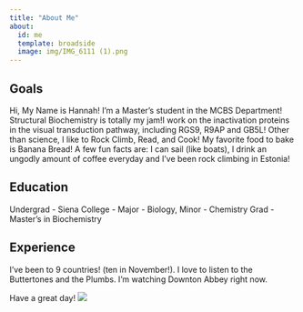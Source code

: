 ```yaml
---
title: "About Me"
about:
  id: me
  template: broadside
  image: img/IMG_6111 (1).png
---
```


::: {#me}
## Goals

Hi, My Name is Hannah! I'm a Master's student in the MCBS Department! Structural Biochemistry is totally my jam!I work on the inactivation proteins in the visual transduction pathway, including RGS9, R9AP and GB5L! Other than science, I like to Rock Climb, Read, and Cook! My favorite food to bake is Banana Bread! A few fun facts are: I can sail (like boats), I drink an ungodly amount of coffee everyday and I've been rock climbing in Estonia!

## Education

Undergrad - Siena College - Major - Biology, Minor - Chemistry Grad - Master's in Biochemistry

## Experience

I've been to 9 countries! (ten in November!). I love to listen to the Buttertones and the Plumbs. I'm watching Downton Abbey right now.
:::

Have a great day! ![](img/dwight.png)
